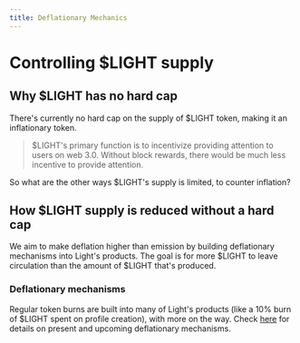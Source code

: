 ```yaml
---
title: Deflationary Mechanics
---
```


# Controlling $LIGHT supply

## Why $LIGHT has no hard cap

There's currently no hard cap on the supply of $LIGHT token, making it an inflationary token.

> $LIGHT's primary function is to incentivize providing attention to users on web 3.0. Without block rewards, there would be much less incentive to provide attention.

So what are the other ways $LIGHT's supply is limited, to counter inflation?

## How $LIGHT supply is reduced without a hard cap

We aim to make deflation higher than emission by building deflationary mechanisms into Light's products. The goal is for more $LIGHT to leave circulation than the amount of $LIGHT that's produced.

### Deflationary mechanisms

Regular token burns are built into many of Light's products (like a 10% burn of $LIGHT spent on profile creation), with more on the way. Check [here](/tokenomics) for details on present and upcoming deflationary mechanisms.
